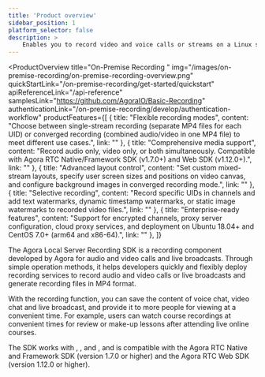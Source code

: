 ```yaml
---
title: 'Product overview'
sidebar_position: 1
platform_selector: false
description: >
    Enables you to record video and voice calls or streams on a Linux server.
---
```



<ProductOverview
    title="On-Premise Recording "
    img="/images/on-premise-recording/on-premise-recording-overview.png"
    quickStartLink="/on-premise-recording/get-started/quickstart"
    apiReferenceLink="/api-reference"
    samplesLink="https://github.com/AgoraIO/Basic-Recording"
    authenticationLink="/on-premise-recording/develop/authentication-workflow"
    productFeatures={[
        {
            title: "Flexible recording modes",
            content: "Choose between single-stream recording (separate MP4 files for each UID) or converged recording (combined audio/video in one MP4 file) to meet different use cases.",
            link: ""
        },
        {
            title: "Comprehensive media support",
            content: "Record audio only, video only, or both simultaneously. Compatible with Agora RTC Native/Framework SDK (v1.7.0+) and Web SDK (v1.12.0+).",
            link: ""
        },
        {
            title: "Advanced layout control",
            content: "Set custom mixed-stream layouts, specify user screen sizes and positions on video canvas, and configure background images in converged recording mode.",
            link: ""
        },
        {
            title: "Selective recording",
            content: "Record specific UIDs in channels and add text watermarks, dynamic timestamp watermarks, or static image watermarks to recorded video files.",
            link: ""
        },
        {
            title: "Enterprise-ready features",
            content: "Support for encrypted channels, proxy server configuration, cloud proxy services, and deployment on Ubuntu 18.04+ and CentOS 7.0+ (arm64 and x86-64).",
            link: ""
        },
    ]}

>

The Agora Local Server Recording SDK is a recording component developed by Agora for audio and video calls and live broadcasts. Through simple operation methods, it helps developers quickly and flexibly deploy recording services to record audio and video calls or live broadcasts and generate recording files in MP4 format.

With the recording function, you can save the content of voice chat, video chat and live broadcast, and provide it to more people for viewing at a convenient time. For example, users can watch course recordings at convenient times for review or make-up lessons after attending live online courses.

The SDK works with <Vg k="AUDIO" />, <Vg k="VIDEO" />, <Vg k="BS" /> and <Vg k="ILS" />, and is compatible with the Agora RTC Native and Framework SDK (version 1.7.0 or higher) and the Agora RTC Web SDK (version 1.12.0 or higher).

</ProductOverview>
